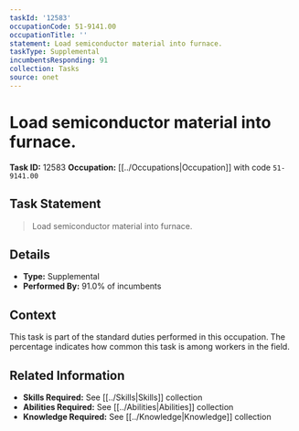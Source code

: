 ```yaml
---
taskId: '12583'
occupationCode: 51-9141.00
occupationTitle: ''
statement: Load semiconductor material into furnace.
taskType: Supplemental
incumbentsResponding: 91
collection: Tasks
source: onet
---
```

# Load semiconductor material into furnace.

**Task ID:** 12583
**Occupation:** [[../Occupations|Occupation]] with code `51-9141.00`

## Task Statement

> Load semiconductor material into furnace.

## Details

- **Type:** Supplemental
- **Performed By:** 91.0% of incumbents

## Context

This task is part of the standard duties performed in this occupation. The percentage indicates how common this task is among workers in the field.

## Related Information

- **Skills Required:** See [[../Skills|Skills]] collection
- **Abilities Required:** See [[../Abilities|Abilities]] collection
- **Knowledge Required:** See [[../Knowledge|Knowledge]] collection
